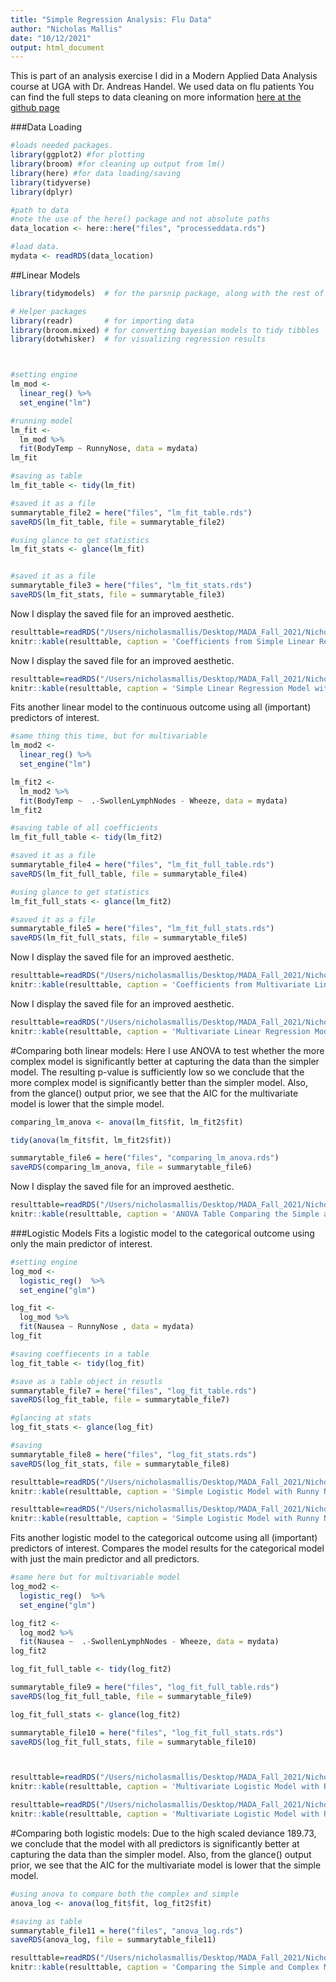 ```yaml
---
title: "Simple Regression Analysis: Flu Data"
author: "Nicholas Mallis"
date: "10/12/2021"
output: html_document
---
```


This is part of an analysis exercise I did in a Modern Applied Data Analysis course at UGA with Dr. Andreas Handel. We used data on flu patients You can find the full steps to data cleaning on more information [here at the github page](https://github.com/nicholasmallis/NicholasMallis-MADA-analysis3)

###Data Loading 
```r
#loads needed packages.
library(ggplot2) #for plotting
library(broom) #for cleaning up output from lm()
library(here) #for data loading/saving
library(tidyverse)
library(dplyr)

#path to data
#note the use of the here() package and not absolute paths
data_location <- here::here("files", "processeddata.rds")

#load data. 
mydata <- readRDS(data_location)

```

##Linear Models
```r
library(tidymodels)  # for the parsnip package, along with the rest of tidymodels

# Helper packages
library(readr)       # for importing data
library(broom.mixed) # for converting bayesian models to tidy tibbles
library(dotwhisker)  # for visualizing regression results



#setting engine
lm_mod <- 
  linear_reg() %>% 
  set_engine("lm")

#running model
lm_fit <- 
  lm_mod %>% 
  fit(BodyTemp ~ RunnyNose, data = mydata)
lm_fit

#saving as table
lm_fit_table <- tidy(lm_fit)

#saved it as a file
summarytable_file2 = here("files", "lm_fit_table.rds")
saveRDS(lm_fit_table, file = summarytable_file2)

#using glance to get statistics
lm_fit_stats <- glance(lm_fit)


#saved it as a file
summarytable_file3 = here("files", "lm_fit_stats.rds")
saveRDS(lm_fit_stats, file = summarytable_file3)


```

Now I  display the saved file for an improved aesthetic. 
```r
resulttable=readRDS("/Users/nicholasmallis/Desktop/MADA_Fall_2021/NicholasMallis-MADA-portfolio/files/lm_fit_table.rds")
knitr::kable(resulttable, caption = 'Coefficients from Simple Linear Regression Model with Body Temperature as the outcome and Runny Nose as the predictor')
```


Now I  display the saved file for an improved aesthetic. 
```r

resulttable=readRDS("/Users/nicholasmallis/Desktop/MADA_Fall_2021/NicholasMallis-MADA-portfolio/files/lm_fit_stats.rds")
knitr::kable(resulttable, caption = 'Simple Linear Regression Model with Body Temperature as the outcome and Runny Nose as the predictor')
```




Fits another linear model to the continuous outcome using all (important) predictors of interest.
```r

#same thing this time, but for multivariable
lm_mod2 <- 
  linear_reg() %>% 
  set_engine("lm")

lm_fit2 <- 
  lm_mod2 %>% 
  fit(BodyTemp ~  .-SwollenLymphNodes - Wheeze, data = mydata)
lm_fit2

#saving table of all coefficients
lm_fit_full_table <- tidy(lm_fit2)

#saved it as a file
summarytable_file4 = here("files", "lm_fit_full_table.rds")
saveRDS(lm_fit_full_table, file = summarytable_file4)

#using glance to get statistics
lm_fit_full_stats <- glance(lm_fit2)

#saved it as a file
summarytable_file5 = here("files", "lm_fit_full_stats.rds")
saveRDS(lm_fit_full_stats, file = summarytable_file5)

```



Now I  display the saved file for an improved aesthetic. 
```r

resulttable=readRDS("/Users/nicholasmallis/Desktop/MADA_Fall_2021/NicholasMallis-MADA-portfolio/files/lm_fit_full_table.rds")
knitr::kable(resulttable, caption = 'Coefficients from Multivariate Linear Regression Model with Body Temperature as the outcome and Runny Nose and all other covariates as the predictors')
```


Now I  display the saved file for an improved aesthetic. 
```r

resulttable=readRDS("/Users/nicholasmallis/Desktop/MADA_Fall_2021/NicholasMallis-MADA-portfolio/files/log_fit_full_stats.rds")
knitr::kable(resulttable, caption = 'Multivariate Linear Regression Model with Body Temperature as the outcome and Runny Nose and all other covariates as the predictors')
```


#Comparing both linear models:
Here I use ANOVA to test whether the more complex model is significantly better at capturing the data than the simpler model. The resulting p-value is sufficiently low so we conclude that the more complex model is significantly better than the simpler model. Also, from the glance() output prior, we see that the AIC for the multivariate model is lower that the simple model.

```r

comparing_lm_anova <- anova(lm_fit$fit, lm_fit2$fit)

tidy(anova(lm_fit$fit, lm_fit2$fit))

summarytable_file6 = here("files", "comparing_lm_anova.rds")
saveRDS(comparing_lm_anova, file = summarytable_file6)
```

Now I  display the saved file for an improved aesthetic. 
```r

resulttable=readRDS("/Users/nicholasmallis/Desktop/MADA_Fall_2021/NicholasMallis-MADA-portfolio/files/comparing_lm_anova.rds")
knitr::kable(resulttable, caption = 'ANOVA Table Comparing the Simple and Complex Models')
```


###Logistic Models
Fits a logistic model to the categorical outcome using only the main predictor of interest.

```r

#setting engine
log_mod <- 
  logistic_reg()  %>% 
  set_engine("glm")

log_fit <- 
  log_mod %>% 
  fit(Nausea ~ RunnyNose , data = mydata)
log_fit

#saving coeffiecents in a table
log_fit_table <- tidy(log_fit)

#save as a table object in resutls 
summarytable_file7 = here("files", "log_fit_table.rds")
saveRDS(log_fit_table, file = summarytable_file7)

#glancing at stats
log_fit_stats <- glance(log_fit)

#saving
summarytable_file8 = here("files", "log_fit_stats.rds")
saveRDS(log_fit_stats, file = summarytable_file8)

```


```r

resulttable=readRDS("/Users/nicholasmallis/Desktop/MADA_Fall_2021/NicholasMallis-MADA-portfolio/files/log_fit_table.rds")
knitr::kable(resulttable, caption = 'Simple Logistic Model with Runny Nose as the Predictor and Nausea as the Outcome')
```


```r

resulttable=readRDS("/Users/nicholasmallis/Desktop/MADA_Fall_2021/NicholasMallis-MADA-portfolio/files/log_fit_stats.rds")
knitr::kable(resulttable, caption = 'Simple Logistic Model with Runny Nose as the Predictor and Nausea as the Outcome')
```

Fits another logistic model to the categorical outcome using all (important) predictors of interest. Compares the model results for the categorical model with just the main predictor and all predictors. 

```r
#same here but for multivariable model
log_mod2 <- 
  logistic_reg()  %>% 
  set_engine("glm")

log_fit2 <- 
  log_mod2 %>% 
  fit(Nausea ~  .-SwollenLymphNodes - Wheeze, data = mydata)
log_fit2

log_fit_full_table <- tidy(log_fit2)

summarytable_file9 = here("files", "log_fit_full_table.rds")
saveRDS(log_fit_full_table, file = summarytable_file9)

log_fit_full_stats <- glance(log_fit2)

summarytable_file10 = here("files", "log_fit_full_stats.rds")
saveRDS(log_fit_full_stats, file = summarytable_file10)




```

```r

resulttable=readRDS("/Users/nicholasmallis/Desktop/MADA_Fall_2021/NicholasMallis-MADA-portfolio/files/log_fit_full_table.rds")
knitr::kable(resulttable, caption = 'Multivariate Logistic Model with Runny Nose and other Covariates as the Predictors and Nausea as the Outcome')
```


```r

resulttable=readRDS("/Users/nicholasmallis/Desktop/MADA_Fall_2021/NicholasMallis-MADA-portfolio/files/log_fit_full_stats.rds")
knitr::kable(resulttable, caption = 'Multivariate Logistic Model with Runny Nose and other Covariates as the Predictors and Nausea as the Outcome')
```


#Comparing both logistic models:
Due to the high scaled deviance 189.73, we conclude that the model with all predictors is significantly better at capturing the data than the simpler model. Also, from the glance() output prior, we see that the AIC for the multivariate model is lower that the simple model.
```r
#using anova to compare both the complex and simple
anova_log <- anova(log_fit$fit, log_fit2$fit)

#saving as table
summarytable_file11 = here("files", "anova_log.rds")
saveRDS(anova_log, file = summarytable_file11)

```


```r

resulttable=readRDS("/Users/nicholasmallis/Desktop/MADA_Fall_2021/NicholasMallis-MADA-portfolio/files/anova_log.rds")
knitr::kable(resulttable, caption = 'Comparing the Simple and Complex Models')
```

